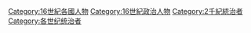 {{Portal|政治|歷史|人物}}
{{CatPair|15世紀統治者|17世紀統治者}}

[[Category:16世紀各國人物|Category:16世紀各國人物]]
[[Category:16世紀政治人物|Category:16世紀政治人物]]
[[Category:2千紀統治者|Category:2千紀統治者]]
[[Category:各世纪统治者|Category:各世纪统治者]]